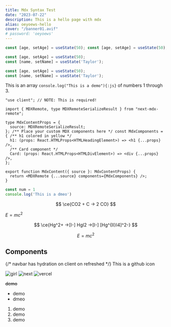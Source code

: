 ```yaml
---
title: Mdx Syntax Test
date: "2023-07-22"
description: This is a hello page with mdx
alias: oeyoews-hello
cover: "/banner01.avif"
# password: 'oeyoews'
---
```


```js showLineNumbers
const [age, setAge] = useState(50); const [age, setAge] = useState(50); const [age, setAge] = useState(50); const [name, setName] = useState('Taylor');
```

```js title="hello.js" {1,2} caption="show line highlight"
const [age, setAge] = useState(50);
const [name, setName] = useState('Taylor');
```

```js /age/#v /name/#v /setAge/#s /setName/#s /50/#i /'Taylor'/#i
const [age, setAge] = useState(50);
const [name, setName] = useState('Taylor');
```

This is an array `console.log("This is a demo"){:js}` of numbers 1 through 3.

```tsx title="main.tsx" caption="This is a dmeo for tsx"
"use client"; // NOTE: This is required!

import { MDXRemote, type MDXRemoteSerializeResult } from "next-mdx-remote";

type MdxContentProps = {
  source: MDXRemoteSerializeResult;
}; /** Place your custom MDX components here */ const MdxComponents = { /** h1 colored in yellow */
  h1: (props: React.HTMLProps<HTMLHeadingElement>) => <h1 {...props} />,
  /** Card component */
  Card: (props: React.HTMLProps<HTMLDivElement>) => <div {...props} />,
};

export function MdxContent({ source }: MdxContentProps) {
  return <MDXRemote {...source} components={MdxComponents} />;
}
```

```js
const num = 1
console.log('This is a dmeo')
```

$$
\ce{CO2 + C -> 2 CO}
$$

$E=mc^2$

$$
\ce{Hg^2+ ->[I-] HgI2 ->[I-] [Hg^{II}I4]^2-}
$$


$$
E = mc^2
$$

## Components

{/* navbar has hydration on client on refreshed */}
This is a github icon
<Star />

<Image src="/girl.avif" width={256} height={256} alt="girl" />
<Image src="/next.svg" width={256} height={256} alt="next"/>
<Image src="/vercel.svg" width={256} height={256} alt="vercel"/>

~~demo~~

* demo
* dmeo

1. demo
2. demo
  1. demo

